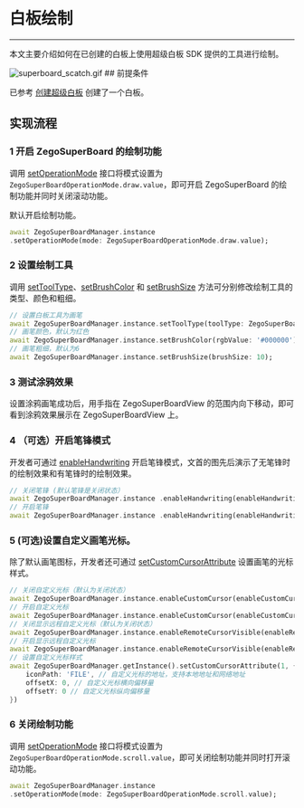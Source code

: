 # 白板绘制

- - -

本文主要介绍如何在已创建的白板上使用超级白板 SDK 提供的工具进行绘制。

<Frame width="auto" height="auto" >
  <img src="https://media-resource.spreading.io/docuo/workspace741/896bc39e2e65b82d5670b01b7c131c30/1ced8ebc21.gif" alt="superboard_scatch.gif"/>
</Frame>
## 前提条件

已参考 [创建超级白板](../quick-start/create-white-board.mdx) 创建了一个白板。

## 实现流程

### 1 开启 ZegoSuperBoard 的绘制功能

调用 [setOperationMode](https://pub.dev/documentation/zego_superboard/latest/zego_superboard/ZegoSuperBoardManager/setOperationMode.html) 接口将模式设置为 `ZegoSuperBoardOperationMode.draw.value`，即可开启 ZegoSuperBoard 的绘制功能并同时关闭滚动功能。

<Note title="说明">

默认开启绘制功能。
</Note>

```dart
await ZegoSuperBoardManager.instance 
.setOperationMode(mode: ZegoSuperBoardOperationMode.draw.value); 
```

### 2 设置绘制工具

调用 [setToolType](https://pub.dev/documentation/zego_superboard/latest/zego_superboard/ZegoSuperBoardManager/setToolType.html)、[setBrushColor](https://pub.dev/documentation/zego_superboard/latest/zego_superboard/ZegoSuperBoardManager/setBrushColor.html) 和 [setBrushSize](https://pub.dev/documentation/zego_superboard/latest/zego_superboard/ZegoSuperBoardManager/setBrushSize.html) 方法可分别修改绘制工具的类型、颜色和粗细。

```dart
// 设置白板工具为画笔 
await ZegoSuperBoardManager.instance.setToolType(toolType: ZegoSuperBoardTool.pen); 
// 画笔颜色，默认为红色 
await ZegoSuperBoardManager.instance.setBrushColor(rgbValue: '#000000'); 
// 画笔粗细，默认为6 
await ZegoSuperBoardManager.instance.setBrushSize(brushSize: 10); 
```

### 3 测试涂鸦效果

设置涂鸦画笔成功后，用手指在 ZegoSuperBoardView 的范围内向下移动，即可看到涂鸦效果展示在 ZegoSuperBoardView 上。

### 4 （可选）开启笔锋模式

开发者可通过 [enableHandwriting](https://pub.dev/documentation/zego_superboard/latest/zego_superboard/ZegoSuperBoardManager/enableHandwriting.html) 开启笔锋模式，文首的图先后演示了无笔锋时的绘制效果和有笔锋时的绘制效果。


```dart
// 关闭笔锋 (默认笔锋是关闭状态） 
await ZegoSuperBoardManager.instance .enableHandwriting(enableHandwriting: false); 
// 开启笔锋 
await ZegoSuperBoardManager.instance .enableHandwriting(enableHandwriting: true); 
```

### 5 (可选)设置自定义画笔光标。

除了默认画笔图标，开发者还可通过 [setCustomCursorAttribute](https://pub.dev/documentation/zego_superboard/latest/zego_superboard/ZegoSuperBoardManager/setCustomCursorAttribute.html) 设置画笔的光标样式。

```dart
// 关闭自定义光标（默认为关闭状态） 
await ZegoSuperBoardManager.instance.enableCustomCursor(enableCustomCursor: false); 
// 开启自定义光标 
await ZegoSuperBoardManager.instance.enableCustomCursor(enableCustomCursor: true); 
// 关闭显示远程自定义光标（默认为关闭状态） 
await ZegoSuperBoardManager.instance.enableRemoteCursorVisible(enableRemoteCursorVisible: false); 
// 开启显示远程自定义光标 
await ZegoSuperBoardManager.instance.enableRemoteCursorVisible(enableRemoteCursorVisible: false); 
// 设置自定义光标样式 
await ZegoSuperBoardManager.getInstance().setCustomCursorAttribute(1, { 
    iconPath: 'FILE', // 自定义光标的地址，支持本地地址和网络地址 
    offsetX: 0, // 自定义光标横向偏移量 
    offsetY: 0 // 自定义光标纵向偏移量 
}) 
```

### 6 关闭绘制功能

调用 [setOperationMode](https://pub.dev/documentation/zego_superboard/latest/zego_superboard/ZegoSuperBoardManager/setOperationMode.html) 接口将模式设置为 `ZegoSuperBoardOperationMode.scroll.value`，即可关闭绘制功能并同时打开滚动功能。

```dart
await ZegoSuperBoardManager.instance 
.setOperationMode(mode: ZegoSuperBoardOperationMode.scroll.value); 
```
